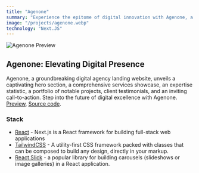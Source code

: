 ```yaml
---
title: "Agenone"
summary: "Experience the epitome of digital innovation with Agenone, a dynamic agency landing website meticulously crafted using Next.js, Tailwind CSS, and GSAP technology. Dive into a visually stunning hero section, conveying the agency's core advantages, explore an exhaustive services segment showcasing their diverse offerings, grasp their expertise through an experience statistic, peruse a portfolio highlighting past triumphs, read glowing testimonials from satisfied clients, and find a compelling call-to-action beckoning potential clients to initiate contact. "
image: "/projects/agenone.webp"
technology: "Next.JS"
---
```


![Agenone Preview](/projects/agenone.webp)

## Agenone: Elevating Digital Presence
Agenone, a groundbreaking digital agency landing website, unveils a captivating hero section, a comprehensive services showcase, an expertise statistic, a portfolio of notable projects, client testimonials, and an inviting call-to-action. Step into the future of digital excellence with Agenone.
[Preview](https://agenone.wiscaksono.com), [Source code](https://github.com/wiscaksono/agenone).

### Stack
- [React](https://nextjs.org) - Next.js is a React framework for building full-stack web applications
- [TailwindCSS](https://tailwindcss.com) - A utility-first CSS framework packed with classes that can be composed to build any design, directly in your markup.
- [React Slick](https://expo.dev) - a popular library for building carousels (slideshows or image galleries) in a React application.


